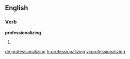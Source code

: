 ==English==

===Verb===
'''professionalizing'''

# {{present participle of|professionalize}}

[[de:professionalizing]]
[[fr:professionalizing]]
[[vi:professionalizing]]